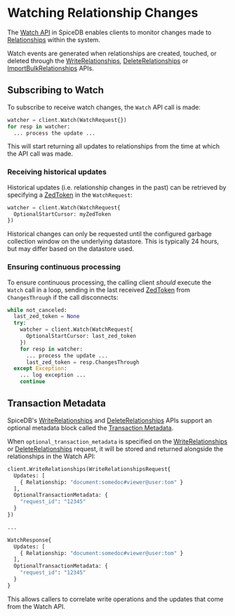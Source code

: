 
# Watching Relationship Changes

The [Watch API] in SpiceDB enables clients to monitor changes made to [Relationships] within the system.

Watch events are generated when relationships are created, touched, or deleted through the [WriteRelationships], [DeleteRelationships] or [ImportBulkRelationships] APIs.

[Watch API]: https://buf.build/authzed/api/docs/main:authzed.api.v1#authzed.api.v1.WatchService
[Relationships]: relationships
[WriteRelationships]: https://buf.build/authzed/api/docs/main:authzed.api.v1#authzed.api.v1.PermissionsService.WriteRelationships
[DeleteRelationships]: https://buf.build/authzed/api/docs/main:authzed.api.v1#authzed.api.v1.PermissionsService.DeleteRelationships
[ImportBulkRelationships]: https://buf.build/authzed/api/docs/main:authzed.api.v1#authzed.api.v1.PermissionsService.ImportBulkRelationships

## Subscribing to Watch

To subscribe to receive watch changes, the `Watch` API call is made:

```py
watcher = client.Watch(WatchRequest{})
for resp in watcher:
  ... process the update ...
```

This will start returning all updates to relationships from the time at which the API call was made.

### Receiving historical updates

Historical updates (i.e. relationship changes in the past) can be retrieved by specifying a [ZedToken] in the `WatchRequest`:

[ZedToken]: consistency#zedtokens

```py
watcher = client.Watch(WatchRequest{
  OptionalStartCursor: myZedToken
})
```

<Callout type="info">
  Historical changes can only be requested until the configured garbage
  collection window on the underlying datastore. This is typically 24 hours, but
  may differ based on the datastore used.
</Callout>

### Ensuring continuous processing

To ensure continuous processing, the calling client _should_ execute the `Watch` call in a loop, sending in the last received [ZedToken] from `ChangesThrough` if the call disconnects:

```py
while not_canceled:
  last_zed_token = None
  try:
    watcher = client.Watch(WatchRequest{
      OptionalStartCursor: last_zed_token
    })
    for resp in watcher:
      ... process the update ...
      last_zed_token = resp.ChangesThrough
  except Exception:
    ... log exception ...
    continue
```

## Transaction Metadata

SpiceDB's [WriteRelationships] and [DeleteRelationships] APIs support an optional metadata block called the [Transaction Metadata].

When `optional_transaction_metadata` is specified on the [WriteRelationships] or [DeleteRelationships] request, it will be stored and returned alongside the relationships in the Watch API:

```py
client.WriteRelationships(WriteRelationshipsRequest{
  Updates: [
    { Relationship: "document:somedoc#viewer@user:tom" }
  ],
  OptionalTransactionMetadata: {
    "request_id": "12345"
  }
})

...

WatchResponse{
  Updates: [
    { Relationship: "document:somedoc#viewer@user:tom" }
  ],
  OptionalTransactionMetadata: {
    "request_id": "12345"
  }
}

```

This allows callers to correlate write operations and the updates that come from the Watch API.

[Transaction Metadata]: https://buf.build/authzed/api/docs/main:authzed.api.v1#authzed.api.v1.WriteRelationshipsRequest
